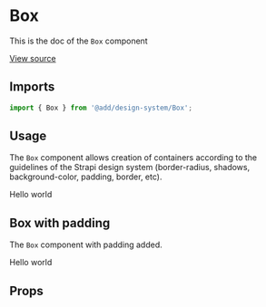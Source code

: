 <!--- Button.stories.mdx --->


<Meta title="Design System/Technical Components/Box" component={Box} />

# Box

This is the doc of the `Box` component

[View source](https://github.com/strapi/design-system/tree/develop/packages/strapi-design-system/src/Box)

## Imports

```js
import { Box } from '@add/design-system/Box';
```

## Usage

The `Box` component allows creation of containers according to the guidelines of the Strapi design system (border-radius, shadows, background-color, padding, border, etc).

<Canvas>
  <Story name="base">
    <Box padding={4} background="primary700" color="neutral0" shadow="filterShadow" borderColor="danger600">
      Hello world
    </Box>
  </Story>
</Canvas>

## Box with padding

The `Box` component with padding added.

<Canvas>
  <Story name="responsive spaces">
    <Box
      padding={[11, 6, 1]}
      background="primary700"
      color="neutral0"
      shadow="filterShadow"
      hiddenXS
      borderColor="danger600"
      borderStyle="dotted"
      borderWidth="2px"
    >
      Hello world
    </Box>
  </Story>
</Canvas>

## Props

<ArgsTable of={BoxProps} />
